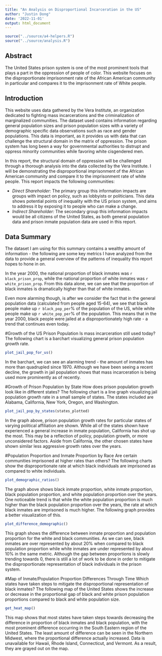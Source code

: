 ```yaml
---
title: "An Analysis on Disproportional Incarceration in the US"
author: "Justin Dong"
date: '2022-11-01'
output: html_document
---
```


```r
source("../source/a4-helpers.R")
source("../source/analysis.R")
```

## Abstract 

The United States prison system is one of the most prominent tools that plays a part in the oppression of people of color. This website focuses on the disproportionate imprisonment rate of the African American community in particular and compares it to the imprisonment rate of White people.

## Introduction 
This website uses data gathered by the Vera Institute, an organization dedicated to fighting mass incarcerations and the criminalization of marginalized communities. The dataset used contains information regarding general population sizes and prison population sizes with a variety of demographic specific data observations such as race and gender populations. This data is important, as it provides us with data that can challenge the structural domain in the matrix of oppression. The prison system has long been a way for governmental authorities to distrupt and oppress minority communities while favoring white cisgendered men. 

In this report, the structural domain of oppression will be challenged through a thorough analysis into the data collected by the Vera Institute. I will be demonstrating the disproportional imprisonment of the African American community and compare it to the imprisonment rate of white people. This report impacts the following communities:

- *Direct Shareholder:* The primary group this information impacts are groups with impact on policy, such as lobbyists or politicians. This data shows potential points of inequality with the US prison system, and aims to address it by exposing it to people who can make a change.
- *Indirect Shareholder:* The secondary group this information impacts would be all citizens of the United States, as both general population data and prison inmate population data are used in this report. 

## Data Summary 
The dataset I am using for this summary contains a wealthy amount of information - the following are some key metrics I have analyzed from the data to provide a general overview of the patterns of inequality this report hopes to hone in on. 

In the year 2000, the national proportion of black inmates was `r black_prison_prop`, while the national proportion of white inmates was `r white_prison_prop`. From this data alone, we can see that the proportion of black inmates is dramatically higher than that of white inmates. 

Even more alarming though, is after we consider the fact that in the general population data (calculated from people aged 15-64), we see that black people make up `r black_pop_per`% of the population of the US, while white people make up `r white_pop_per`% of the population. This means that in the year 2000, black people were jailed at a disproportionately high rate - a trend that continues even today. 

#Growth of the US Prison Population
Is mass incarceration still used today? The following chart is a barchart visualizing general prison population growth rate.

```r
plot_jail_pop_for_us()
```

In the barchart, we can see an alarming trend - the amount of inmates has more than quadrupled since 1970. Although we have been seeing a recent decline, the growth in jail population shows that mass incarceration is being used more prominently as of recently.

#Growth of Prison Population by State
How does prison population growth look like in different states? The following chart is a line graph visualizing jail population growth rate in a small sample of states. The states included are Alabama, California, New York, Oregon, and Washington. 

```r
plot_jail_pop_by_states(states_plotted)
```

In the graph above, prison population growth rates for particular states of varying political affiliation are shown. While all of the states shown have experienced a general increase in inmate population, California has shot up the most. This may be a reflection of policy, population growth, or more unconsidered factors. Aside from California, the other chosen states have shown similar less aggressive growth rates over the years. 

#Population Proportion and Inmate Proportion by Race
Are certain communities imprisoned at higher rates than others? The following charts show the disproportionate rate at which black individuals are imprisoned as compared to white individuals. 

```r
plot_demographic_ratios()
```

The graph above shows black inmate proportion, white inmate proportion, black population proportion, and white population proportion over the years. One noticeable trend is that while the white population proportion is much higher than the black population proportion over the years, the rate at which black inmates are imprisoned is much higher. The following graph provides a better visualization of this. 

```r
plot_difference_demographic()
```

This graph shows the difference between inmate proportion and population proportion for the white and black communities. As we can see, black inmates are over represented by about 20% when compared to black population proportion while white inmates are under represented by about 10% in the same metric. Although the gap between proportions is slowly trending towards 0, there is still a lot of work to be done in order to mitigate the disproportionate representation of black individuals in the prison system. 

#Map of Inmate/Population Proportion Differences Through Time
Which states have taken steps to mitigate the disproportional representation of black inmates? The following map of the United States shows the increase or decrease in the proportional gap of black and white prison population proportions compared to black and white population size. 

```r
get_heat_map()
```

This map shows that most states have taken steps towards decreasing the difference in proportion of black inmates and black population, with the most prominent difference occurring in the South Eastern region of the United States. The least amount of difference can be seen in the Northern Midwest, where the proportional difference actually increased. Data is unavailable for Hawaii, Rhode Island, Connecticut, and Vermont. As a result, they are grayed out on the map.  

